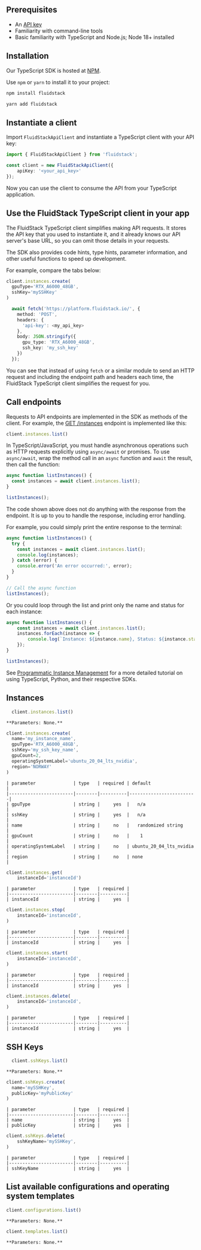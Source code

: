 ## Prerequisites
- An [API key](/dashboard/api-keys)
- Familiarity with command-line tools
- Basic familiarity with TypeScript and Node.js; Node 18+ installed

## Installation

Our TypeScript SDK is hosted at [NPM](https://www.npmjs.com/package/fluidstack). 

Use `npm` or `yarn` to install it to your project:

```bash
npm install fluidstack
```

```bash
yarn add fluidstack
```

## Instantiate a client

Import `FluidStackApiClient` and instantiate a TypeScript client with your API key:

```ts Example
import { FluidStackApiClient } from 'fluidstack';

const client = new FluidStackApiClient({
    apiKey: '<your_api_key>'
});
```

Now you can use the client to consume the API from your TypeScript application.

<Markdown src='../../../snippets/api-security-warning.mdx' />

## Use the FluidStack TypeScript client in your app

The FluidStack TypeScript client simplifies making API requests. It stores the API key that you used to instantiate it, and it already knows our API server's base URL, so you can omit those details in your requests.

The SDK also provides code hints, type hints, parameter information, and other useful functions to speed up development. 

For example, compare the tabs below:

<CodeBlocks>

```ts With the TypeScript SDK
client.instances.create(
  gpuType='RTX_A6000_48GB',
  sshKey='mySSHKey'
)
```

```ts Without the SDK
  await fetch('https://platform.fluidstack.io/', {
    method: 'POST',
    headers: {
      'api-key': <my_api_key>
    },
    body: JSON.stringify({
      gpu_type: 'RTX_A6000_48GB',
      ssh_key: 'my_ssh_key'
    })
  });
```

</CodeBlocks>

You can see that instead of using `fetch` or a similar module to send an HTTP request and including the endpoint path and headers each time, the FluidStack TypeScript client simplifies the request for you. 

## Call endpoints

Requests to API endpoints are implemented in the SDK as methods of the client. For example, the [GET /instances](/api-reference/instances/list) endpoint is implemented like this:

```ts Get the list of instances with the SDK
client.instances.list()
```

In TypeScript/JavaScript, you must handle asynchronous operations such as HTTP requests explicitly using `async/await` or promises. To use `async/await`, wrap the method call in an `async` function and `await` the result, then call the function:

```ts Use async/await to get the list of instances
async function listInstances() {
  const instances = await client.instances.list();
}

listInstances();
```

The code shown above does not do anything with the response from the endpoint. It is up to you to handle the response, including error handling.

For example, you could simply print the entire response to the terminal:

```ts Print the entire response
async function listInstances() {
  try {
    const instances = await client.instances.list();
    console.log(instances);
  } catch (error) {
    console.error('An error occurred:', error);
  }
}

// Call the async function
listInstances();
```

Or you could loop through the list and print only the name and status for each instance:

```ts Print each instance name and status
async function listInstances() {
    const instances = await client.instances.list();
    instances.forEach(instance => {
        console.log(`Instance: ${instance.name}, Status: ${instance.status}`);
    });
}

listInstances();
```

See [Programmatic Instance Management](/instances/manage/programmatic) for a more detailed tutorial on using TypeScript, Python, and their respective SDKs.

## Instances 

<Tabs>
  <Tab title='List user instances'>

```ts 
  client.instances.list()
```

    **Parameters: None.**

  </Tab>

  <Tab title='Create an instance'>

```ts 
client.instances.create(
  name='my_instance_name',
  gpuType='RTX_A6000_48GB',
  sshKey='my_ssh_key_name',
  gpuCount=2,
  operatingSystemLabel='ubuntu_20_04_lts_nvidia',
  region='NORWAY'
)
```

    | parameter              | type   | required | default                 |
    |------------------------|--------|----------|-------------------------|
    | gpuType                | string |     yes  |   n/a                   |
    | sshKey                 | string |     yes  |   n/a                   |
    | name                   | string |     no   |   randomized string     |
    | gpuCount               | string |     no   |    1                    |
    | operatingSystemLabel   | string |     no   | ubuntu_20_04_lts_nvidia |
    | region                 | string |     no   | none                    |

  </Tab>

  <Tab title='Fetch an instance'>

```ts 
client.instances.get(
    instanceId='instanceId')
```

    | parameter              | type   | required |
    |------------------------|--------|----------|
    | instanceId             | string |     yes  |

  </Tab>

  <Tab title='Stop an instance'>

```ts 
client.instances.stop(
    instanceId='instanceId',
)
```

    | parameter              | type   | required |
    |------------------------|--------|----------|
    | instanceId             | string |     yes  |

  </Tab>
  
  <Tab title='Start an instance'>

```ts
client.instances.start(
    instanceId='instanceId',
)
```

    | parameter              | type   | required |
    |------------------------|--------|----------|
    | instanceId             | string |     yes  |
  </Tab>

  <Tab title='Terminate an instance'>

```ts 
client.instances.delete(
    instanceId='instanceId',
)
```

    | parameter              | type   | required |
    |------------------------|--------|----------|
    | instanceId             | string |     yes  |
  </Tab>

</Tabs>

## SSH Keys

<Tabs>
  <Tab title='List SSH keys'>

```ts 
  client.sshKeys.list()
```

    **Parameters: None.**
  </Tab>

  <Tab title='Add an SSH key'>

```ts
client.sshKeys.create(
  name='mySSHKey', 
  publicKey='myPublicKey' 
)
```

    | parameter              | type   | required |
    |------------------------|--------|----------|
    | name                   | string |     yes  |
    | publicKey              | string |     yes  |
  </Tab>

  <Tab title='Delete an SSH key'>

```ts 
client.sshKeys.delete(
    sshKeyName='mySSHKey',
)
```

    | parameter              | type   | required |
    |------------------------|--------|----------|
    | sshKeyName             | string |     yes  |

  </Tab>
</Tabs>

## List available configurations and operating system templates

<Tabs>
  <Tab title='Configurations'>

```ts 
client.configurations.list()
```

    **Parameters: None.**

  </Tab>

  <Tab title='OS Templates'>

```ts 
client.templates.list()
```

    **Parameters: None.**

  </Tab>
</Tabs>